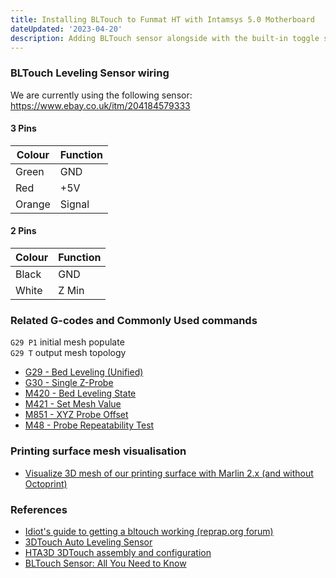 ```yaml
---
title: Installing BLTouch to Funmat HT with Intamsys 5.0 Motherboard
dateUpdated: '2023-04-20'
description: Adding BLTouch sensor alongside with the built-in toggle sensor.
---
```


### BLTouch Leveling Sensor wiring

We are currently using the following sensor:<br />
https://www.ebay.co.uk/itm/204184579333

#### 3 Pins

| Colour | Function |
| ------ | -------- |
| Green  | GND      |
| Red    | +5V      |
| Orange | Signal   |

#### 2 Pins

| Colour | Function |
| ------ | -------- |
| Black  | GND      |
| White  | Z Min    |

### Related G-codes and Commonly Used commands

`G29 P1` initial mesh populate<br /> `G29 T` output mesh topology

- [G29 - Bed Leveling (Unified)](https://marlinfw.org/docs/gcode/G029-ubl.html)
- [G30 - Single Z-Probe](https://marlinfw.org/docs/gcode/G030.html)
- [M420 - Bed Leveling State](https://marlinfw.org/docs/gcode/M420.html)
- [M421 - Set Mesh Value](https://marlinfw.org/docs/gcode/M421.html)
- [M851 - XYZ Probe Offset](https://marlinfw.org/docs/gcode/M851.html)
- [M48 - Probe Repeatability Test](https://marlinfw.org/docs/gcode/M048.html)

### Printing surface mesh visualisation

* [Visualize 3D mesh of our printing surface with Marlin 2.x (and without Octoprint)](https://3dwork.io/en/visualize-3d-mesh/)

### References

- [Idiot's guide to getting a bltouch working (reprap.org forum)](https://reprap.org/forum/read.php?415,880766)
- [3DTouch Auto Leveling Sensor](https://www.geeetech.com/wiki/index.php/3DTouch_Auto_Leveling_Sensor)
- [HTA3D 3DTouch assembly and configuration](https://www.hta3d.com/en/blog/3dtouch-configuration)
- [BLTouch Sensor: All You Need to Know](https://all3dp.com/2/bltouch-sensors-guide/)
